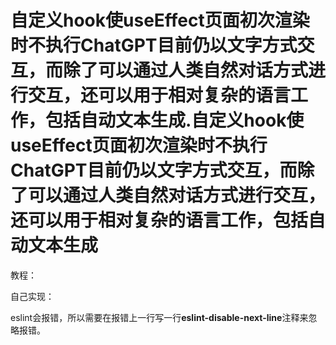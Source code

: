 
# 自定义hook使useEffect页面初次渲染时不执行ChatGPT目前仍以文字方式交互，而除了可以通过人类自然对话方式进行交互，还可以用于相对复杂的语言工作，包括自动文本生成.自定义hook使useEffect页面初次渲染时不执行ChatGPT目前仍以文字方式交互，而除了可以通过人类自然对话方式进行交互，还可以用于相对复杂的语言工作，包括自动文本生成

教程：

自己实现：

eslint会报错，所以需要在报错上一行写一行**eslint-disable-next-line**注释来忽略报错。